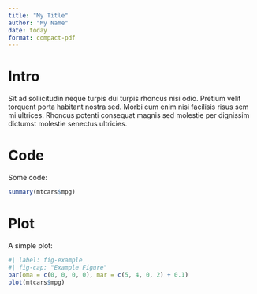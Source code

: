 ```yaml
---
title: "My Title"
author: "My Name"
date: today
format: compact-pdf
---
```


# Intro

Sit ad sollicitudin neque turpis dui turpis rhoncus nisi odio. Pretium velit torquent porta habitant nostra sed. Morbi cum enim nisi facilisis risus sem mi ultrices. Rhoncus potenti consequat magnis sed molestie per dignissim dictumst molestie senectus ultricies.

# Code

Some code:

```r
summary(mtcars$mpg)
```


# Plot

A simple plot:

```r
#| label: fig-example
#| fig-cap: "Example Figure"
par(oma = c(0, 0, 0, 0), mar = c(5, 4, 0, 2) + 0.1)
plot(mtcars$mpg)
```
